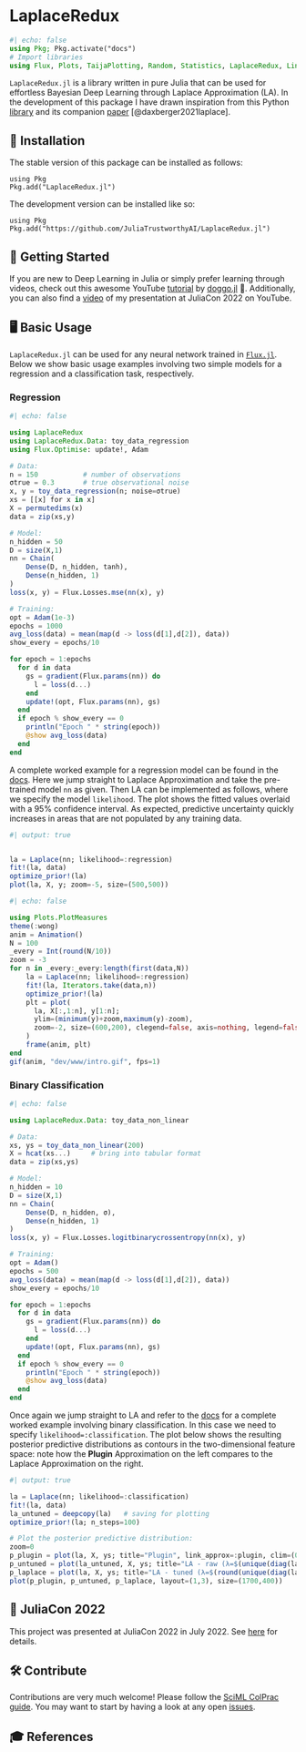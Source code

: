 
# LaplaceRedux

```julia
#| echo: false
using Pkg; Pkg.activate("docs")
# Import libraries
using Flux, Plots, TaijaPlotting, Random, Statistics, LaplaceRedux, LinearAlgebra
```

`LaplaceRedux.jl` is a library written in pure Julia that can be used for effortless Bayesian Deep Learning through Laplace Approximation (LA). In the development of this package I have drawn inspiration from this Python [library](https://aleximmer.github.io/Laplace/index.html#setup) and its companion [paper](https://arxiv.org/abs/2106.14806) [@daxberger2021laplace].

## 🚩 Installation

The stable version of this package can be installed as follows:

```.julia
using Pkg
Pkg.add("LaplaceRedux.jl")
```

The development version can be installed like so:

```.julia
using Pkg
Pkg.add("https://github.com/JuliaTrustworthyAI/LaplaceRedux.jl")
```

## 🏃 Getting Started

If you are new to Deep Learning in Julia or simply prefer learning through videos, check out this awesome YouTube [tutorial](https://www.youtube.com/channel/UCQwQVlIkbalDzmMnr-0tRhw) by [doggo.jl](https://www.youtube.com/@doggodotjl/about) 🐶. Additionally, you can also find a [video](https://www.youtube.com/watch?v=oWko8FRj_64) of my presentation at JuliaCon 2022 on YouTube. 

## 🖥️ Basic Usage

`LaplaceRedux.jl` can be used for any neural network trained in [`Flux.jl`](https://fluxml.ai/Flux.jl/dev/). Below we show basic usage examples involving two simple models for a regression and a classification task, respectively.

### Regression

```julia
#| echo: false

using LaplaceRedux
using LaplaceRedux.Data: toy_data_regression
using Flux.Optimise: update!, Adam

# Data:
n = 150           # number of observations
σtrue = 0.3       # true observational noise
x, y = toy_data_regression(n; noise=σtrue)
xs = [[x] for x in x]
X = permutedims(x)
data = zip(xs,y)

# Model:
n_hidden = 50
D = size(X,1)
nn = Chain(
    Dense(D, n_hidden, tanh),
    Dense(n_hidden, 1)
)  
loss(x, y) = Flux.Losses.mse(nn(x), y)

# Training:
opt = Adam(1e-3)
epochs = 1000
avg_loss(data) = mean(map(d -> loss(d[1],d[2]), data))
show_every = epochs/10

for epoch = 1:epochs
  for d in data
    gs = gradient(Flux.params(nn)) do
      l = loss(d...)
    end
    update!(opt, Flux.params(nn), gs)
  end
  if epoch % show_every == 0
    println("Epoch " * string(epoch))
    @show avg_loss(data)
  end
end
```

A complete worked example for a regression model can be found in the [docs](https://www.paltmeyer.com/LaplaceRedux.jl/dev/tutorials/regression/). Here we jump straight to Laplace Approximation and take the pre-trained model `nn` as given. Then LA can be implemented as follows, where we specify the model `likelihood`. The plot shows the fitted values overlaid with a 95% confidence interval. As expected, predictive uncertainty quickly increases in areas that are not populated by any training data.

```julia
#| output: true


la = Laplace(nn; likelihood=:regression)
fit!(la, data)
optimize_prior!(la)
plot(la, X, y; zoom=-5, size=(500,500))
```

```julia
#| echo: false

using Plots.PlotMeasures
theme(:wong)
anim = Animation()
N = 100
_every = Int(round(N/10))
zoom = -3
for n in _every:_every:length(first(data,N))
    la = Laplace(nn; likelihood=:regression)
    fit!(la, Iterators.take(data,n))
    optimize_prior!(la)
    plt = plot(
      la, X[:,1:n], y[1:n]; 
      ylim=(minimum(y)+zoom,maximum(y)-zoom),
      zoom=-2, size=(600,200), clegend=false, axis=nothing, legend=false, margin = -5mm, ms=4
    )
    frame(anim, plt)
end
gif(anim, "dev/www/intro.gif", fps=1)
```

### Binary Classification

```julia
#| echo: false

using LaplaceRedux.Data: toy_data_non_linear

# Data:
xs, ys = toy_data_non_linear(200)
X = hcat(xs...)     # bring into tabular format
data = zip(xs,ys)

# Model:
n_hidden = 10
D = size(X,1)
nn = Chain(
    Dense(D, n_hidden, σ),
    Dense(n_hidden, 1)
)  
loss(x, y) = Flux.Losses.logitbinarycrossentropy(nn(x), y) 

# Training:
opt = Adam()
epochs = 500
avg_loss(data) = mean(map(d -> loss(d[1],d[2]), data))
show_every = epochs/10

for epoch = 1:epochs
  for d in data
    gs = gradient(Flux.params(nn)) do
      l = loss(d...)
    end
    update!(opt, Flux.params(nn), gs)
  end
  if epoch % show_every == 0
    println("Epoch " * string(epoch))
    @show avg_loss(data)
  end
end
```

Once again we jump straight to LA and refer to the [docs](https://www.paltmeyer.com/LaplaceRedux.jl/dev/tutorials/mlp/) for a complete worked example involving binary classification. In this case we need to specify `likelihood=:classification`. The plot below shows the resulting posterior predictive distributions as contours in the two-dimensional feature space: note how the **Plugin** Approximation on the left compares to the Laplace Approximation on the right.

```julia
#| output: true

la = Laplace(nn; likelihood=:classification)
fit!(la, data)
la_untuned = deepcopy(la)   # saving for plotting
optimize_prior!(la; n_steps=100)

# Plot the posterior predictive distribution:
zoom=0
p_plugin = plot(la, X, ys; title="Plugin", link_approx=:plugin, clim=(0,1))
p_untuned = plot(la_untuned, X, ys; title="LA - raw (λ=$(unique(diag(la_untuned.P₀))[1]))", clim=(0,1), zoom=zoom)
p_laplace = plot(la, X, ys; title="LA - tuned (λ=$(round(unique(diag(la.P₀))[1],digits=2)))", clim=(0,1), zoom=zoom)
plot(p_plugin, p_untuned, p_laplace, layout=(1,3), size=(1700,400))
```


## 📢 JuliaCon 2022

This project was presented at JuliaCon 2022 in July 2022. See [here](https://pretalx.com/juliacon-2022/talk/Z7MXFS/) for details.

## 🛠️ Contribute

Contributions are very much welcome! Please follow the [SciML ColPrac guide](https://github.com/SciML/ColPrac). You may want to start by having a look at any open [issues](https://github.com/JuliaTrustworthyAI/LaplaceRedux.jl/issues). 

## 🎓 References



